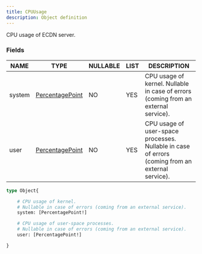 ```yaml
---
title: CPUUsage
description: Object definition
---
```


CPU usage of ECDN server.

### Fields

| NAME | TYPE | NULLABLE | LIST | DESCRIPTION |
| - | - | - | - | - |
| system | [PercentagePoint](../ecdn-api-objects/PercentagePoint) | NO | YES | CPU usage of kernel. Nullable in case of errors (coming from an external service). | 
| user | [PercentagePoint](../ecdn-api-objects/PercentagePoint) | NO | YES | CPU usage of user-space processes. Nullable in case of errors (coming from an external service). | 

```graphql
type Object{

	# CPU usage of kernel.
	# Nullable in case of errors (coming from an external service).
	system: [PercentagePoint!]

	# CPU usage of user-space processes.
	# Nullable in case of errors (coming from an external service).
	user: [PercentagePoint!]

}
```

